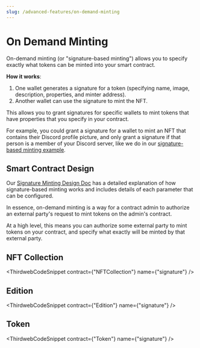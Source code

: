 ```yaml
---
slug: /advanced-features/on-demand-minting
---
```



# On Demand Minting

On-demand minting (or "signature-based minting") allows you to specify exactly what tokens can be minted into your smart contract.

**How it works**:

1. One wallet generates a signature for a token (specifying name, image, description, properties, and minter address).
2. Another wallet can use the signature to mint the NFT.

This allows you to grant signatures for specific wallets to mint tokens that have properties that you specify in your contract.

For example, you could grant a signature for a wallet to mint an NFT that contains their Discord profile picture,
and only grant a signature if that person is a member of your Discord server,
like we do in our [signature-based minting example](https://github.com/thirdweb-example/community-rewards).

## Smart Contract Design

Our [Signature Minting Design Doc](https://portal.thirdweb.com/contracts/design/SignatureMint)
has a detailed explanation of how signature-based minting works and includes details of each parameter that can be configured.

In essence, on-demand minting is a way for a contract admin to authorize an external party's request to mint tokens on the admin's contract.

At a high level, this means you can authorize some external party to mint tokens on your contract, and specify what exactly will be minted by that external party.

## NFT Collection

<ThirdwebCodeSnippet contract={"NFTCollection"} name={"signature"} />

## Edition

<ThirdwebCodeSnippet contract={"Edition"} name={"signature"} />

## Token

<ThirdwebCodeSnippet contract={"Token"} name={"signature"} />
